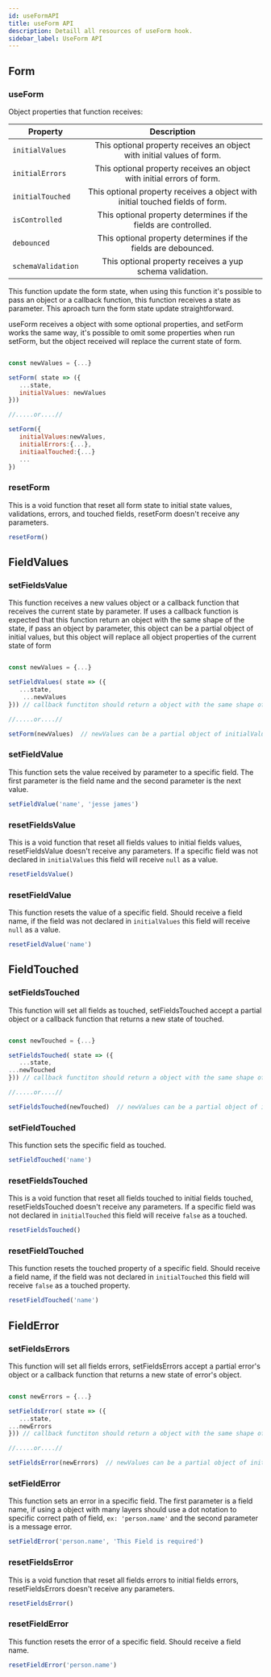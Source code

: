 ```yaml
---
id: useFormAPI
title: useForm API
description: Detaill all resources of useForm hook.
sidebar_label: UseForm API
---
```


## Form

### useForm

Object properties that function receives:

| Property           |                                  Description                                  |
| ------------------ | :---------------------------------------------------------------------------: |
| `initialValues`    |    This optional property receives an object with initial values of form.     |
| `initialErrors`    |    This optional property receives an object with initial errors of form.     |
| `initialTouched`   | This optional property receives a object with initial touched fields of form. |
| `isControlled`     |        This optional property determines if the fields are controlled.        |
| `debounced`        |        This optional property determines if the fields are debounced.         |
| `schemaValidation` |           This optional property receives a yup schema validation.            |

This function update the form state, when using this function it's possible to pass an object or a callback function, this function receives a state as parameter.
This aproach turn the form state update straightforward.

useForm receives a object with some optional properties, and setForm works the same way, it's possible to omit some properties when run setForm,
but the object received will replace the current state of form.

```javascript

const newValues = {...}

setForm( state => ({
   ...state,
   initialValues: newValues
}))

//.....or....//

setForm({
   initialValues:newValues,
   initialErrors:{...},
   initiaalTouched:{...}
   ...
})

```

### resetForm

This is a void function that reset all form state to initial state values, validations, errors, and touched fields,
resetForm doesn't receive any parameters.

```javascript
resetForm()
```

## FieldValues

### setFieldsValue

This function receives a new values object or a callback function that receives the current state by parameter.
If uses a callback function is expected that this function return an object with the same shape of the state, if pass an object by parameter,
this object can be a partial object of initial values, but this object will replace all object properties of the current state of form

```javascript

const newValues = {...}

setFieldValues( state => ({
   ...state,
    ...newValues
})) // callback functiton should return a object with the same shape of initialValues.

//.....or....//

setForm(newValues)  // newValues can be a partial object of initialValues.

```

### setFieldValue

This function sets the value received by parameter to a specific field. The first parameter is the field name and the second parameter is the next value.

```javascript
setFieldValue('name', 'jesse james')
```

### resetFieldsValue

This is a void function that reset all fields values to initial fields values,
resetFieldsValue doesn't receive any parameters. If a specific field was not declared in `initialValues` this field will receive `null` as a value.

```javascript
resetFieldsValue()
```

### resetFieldValue

This function resets the value of a specific field. Should receive a field name, if the field was not declared in `initialValues` this field will receive `null` as a value.

```javascript
resetFieldValue('name')
```

## FieldTouched

### setFieldsTouched

This function will set all fields as touched, setFieldsTouched accept a partial object or a callback function that returns a new state of touched.

```javascript

const newTouched = {...}

setFieldsTouched( state => ({
   ...state,
...newTouched
})) // callback functiton should return a object with the same shape of initialTouched.

//.....or....//

setFieldsTouched(newTouched)  // newValues can be a partial object of initialTouched.

```

### setFieldTouched

This function sets the specific field as touched.

```javascript
setFieldTouched('name')
```

### resetFieldsTouched

This is a void function that reset all fields touched to initial fields touched,
resetFieldsTouched doesn't receive any parameters. If a specific field was not declared in `initialTouched` this field will receive `false` as a touched.

```javascript
resetFieldsTouched()
```

### resetFieldTouched

This function resets the touched property of a specific field. Should receive a field name, if the field was not declared in `initialTouched` this field will receive `false` as a touched property.

```javascript
resetFieldTouched('name')
```

## FieldError

### setFieldsErrors

This function will set all fields errors, setFieldsErrors accept a partial error's object or a callback function that returns a new state of error's object.

```javascript

const newErrors = {...}

setFieldsError( state => ({
   ...state,
...newErrors
})) // callback functiton should return a object with the same shape of formik initial errors.

//.....or....//

setFieldsError(newErrors)  // newValues can be a partial object of initialErrors.

```

### setFieldError

This function sets an error in a specific field. The first parameter is a field name, if using a object with many layers should use a dot notation to specific correct path of field, `ex: 'person.name'` and the second parameter is a message error.

```javascript
setFieldError('person.name', 'This Field is required')
```

### resetFieldsError

This is a void function that reset all fields errors to initial fields errors,
resetFieldsErrors doesn't receive any parameters.

```javascript
resetFieldsError()
```

### resetFieldError

This function resets the error of a specific field. Should receive a field name.

```javascript
resetFieldError('person.name')
```
